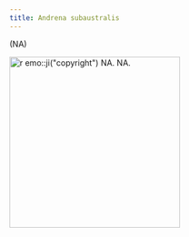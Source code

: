 ```yaml
---
title: Andrena subaustralis
---
```

(NA)

[![`r emo::ji("copyright")` NA. NA.](NA){height=300}](NA)
